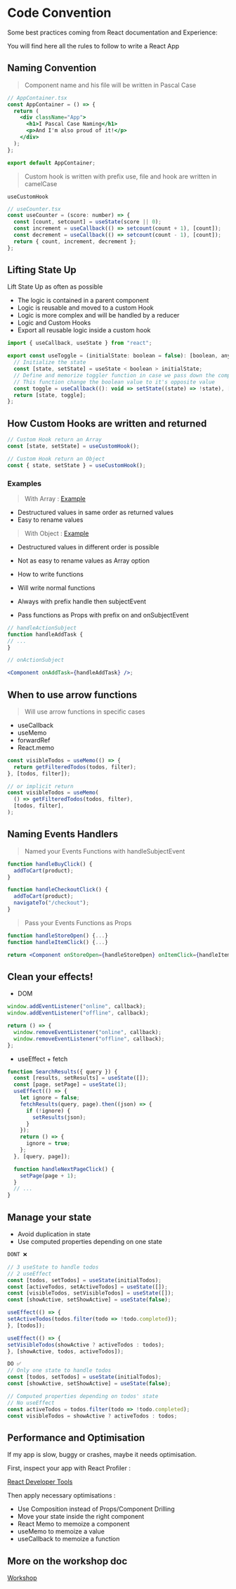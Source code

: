 
<Meta title="Introduction/Contributing/Code Convention" />

# Code Convention

Some best practices coming from React documentation and Experience:

You will find here all the rules to follow to write a React App

## Naming Convention

> Component name and his file will be written in Pascal Case

```jsx
// AppContainer.tsx
const AppContainer = () => {
  return (
    <div className="App">
      <h1>I Pascal Case Naming</h1>
      <p>And I'm also proud of it!</p>
    </div>
  );
};

export default AppContainer;
```

> Custom hook is written with prefix use, file and hook are written in camelCase

`useCustomHook`

```jsx
// useCounter.tsx
const useCounter = (score: number) => {
  const [count, setcount] = useState(score || 0);
  const increment = useCallback(() => setcount(count + 1), [count]);
  const decrement = useCallback(() => setcount(count - 1), [count]);
  return { count, increment, decrement };
};
```

## Lifting State Up

Lift State Up as often as possible

*   The logic is contained in a parent component
*   Logic is reusable and moved to a custom Hook
*   Logic is more complex and will be handled by a reducer
*   Logic and Custom Hooks
*   Export all reusable logic inside a custom hook

```jsx
import { useCallback, useState } from "react";

export const useToggle = (initialState: boolean = false): [boolean, any] => {
  // Initialize the state
  const [state, setState] = useState < boolean > initialState;
  // Define and memorize toggler function in case we pass down the component,
  // This function change the boolean value to it's opposite value
  const toggle = useCallback((): void => setState((state) => !state), []);
  return [state, toggle];
};
```

## How Custom Hooks are written and returned

```jsx
// Custom Hook return an Array
const [state, setState] = useCustomHook();

// Custom Hook return an Object
const { state, setState } = useCustomHook();
```

### Examples

> With Array : [Example](https://stackblitz.com/edit/vitejs-vite-1tvais?file=src%2FApp.tsx)

*   Destructured values ​​in same order as returned values
*   Easy to rename values

> With Object : [Example](https://stackblitz.com/edit/vitejs-vite-yt5ear?file=src%2FApp.tsx)

*   Destructured values ​​in different order is possible

*   Not as easy to rename values as Array option

*   How to write functions

*   Will write normal functions

*   Always with prefix handle then subjectEvent

*   Pass functions as Props with prefix on and onSubjectEvent

```jsx
// handleActionSubject
function handleAddTask {
// ...
}

// onActionSubject

<Component onAddTask={handleAddTask} />;

```

## When to use arrow functions

> Will use arrow functions in specific cases

*   useCallback
*   useMemo
*   forwardRef
*   React.memo

```jsx
const visibleTodos = useMemo(() => {
  return getFilteredTodos(todos, filter);
}, [todos, filter]);

// or implicit return
const visibleTodos = useMemo(
  () => getFilteredTodos(todos, filter),
  [todos, filter],
);
```

## Naming Events Handlers

> Named your Events Functions with handleSubjectEvent

```jsx
function handleBuyClick() {
  addToCart(product);
}
```

```jsx
function handleCheckoutClick() {
  addToCart(product);
  navigateTo("/checkout");
}
```

> Pass your Events Functions as Props

```jsx
function handleStoreOpen() {...}
function handleItemClick() {...}

return <Component onStoreOpen={handleStoreOpen} onItemClick={handleItemClick} />
```

## Clean your effects!

*   DOM

```jsx
window.addEventListener("online", callback);
window.addEventListener("offline", callback);

return () => {
  window.removeEventListener("online", callback);
  window.removeEventListener("offline", callback);
};
```

*   useEffect + fetch

```jsx
function SearchResults({ query }) {
  const [results, setResults] = useState([]);
  const [page, setPage] = useState(1);
  useEffect(() => {
    let ignore = false;
    fetchResults(query, page).then((json) => {
      if (!ignore) {
        setResults(json);
      }
    });
    return () => {
      ignore = true;
    };
  }, [query, page]);

  function handleNextPageClick() {
    setPage(page + 1);
  }
  // ...
}
```

## Manage your state

*   Avoid duplication in state
*   Use computed properties depending on one state

```jsx
DONT ❌

// 3 useState to handle todos
// 2 useEffect
const [todos, setTodos] = useState(initialTodos);
const [activeTodos, setActiveTodos] = useState([]);
const [visibleTodos, setVisibleTodos] = useState([]);
const [showActive, setShowActive] = useState(false);

useEffect(() => {
setActiveTodos(todos.filter(todo => !todo.completed));
}, [todos]);

useEffect(() => {
setVisibleTodos(showActive ? activeTodos : todos);
}, [showActive, todos, activeTodos]);
```

```jsx
DO ✅
// Only one state to handle todos
const [todos, setTodos] = useState(initialTodos);
const [showActive, setShowActive] = useState(false);

// Computed properties depending on todos' state
// No useEffect
const activeTodos = todos.filter(todo => !todo.completed);
const visibleTodos = showActive ? activeTodos : todos;
```

## Performance and Optimisation

If my app is slow, buggy or crashes, maybe it needs optimisation. <br />

First, inspect your app with React Profiler :

[React Developer Tools](https://chrome.google.com/webstore/detail/react-developer-tools/fmkadmapgofadopljbjfkapdkoienihi)

Then apply necessary optimisations :

*   Use Composition instead of Props/Component Drilling
*   Move your state inside the right component
*   React Memo to memoize a component
*   useMemo to memoize a value
*   useCallback to memoize a function

## More on the workshop doc

[Workshop](https://ode-workshop-react.vercel.app/)
